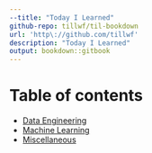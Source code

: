 ```yaml
---
--title: "Today I Learned"
github-repo: tillwf/til-bookdown
url: 'http\://github.com/tillwf'
description: "Today I Learned"
output: bookdown::gitbook
---
```



# Table of contents {-}

- [Data Engineering](./data-engineering.html)
- [Machine Learning](./machine-learning.html)
- [Miscellaneous](./miscellaneous.html)
